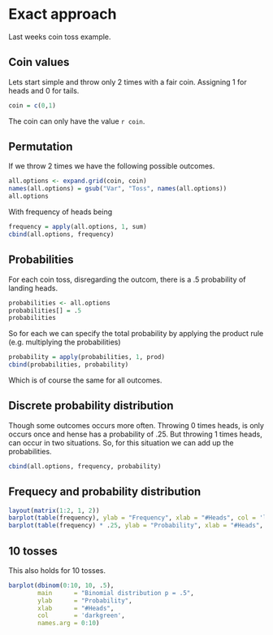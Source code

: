 # Exact approach

Last weeks coin toss example.

## Coin values

Lets start simple and throw only 2 times with a fair coin. Assigning 1 for heads and 0 for tails.

```r
coin = c(0,1)
```

The coin can only have the value `r coin`.

## Permutation

If we throw 2 times we have the following possible outcomes.

```r
all.options <- expand.grid(coin, coin)
names(all.options) = gsub("Var", "Toss", names(all.options))
all.options
```

With frequency of heads being

```r
frequency = apply(all.options, 1, sum)
cbind(all.options, frequency)
```

## Probabilities

For each coin toss, disregarding the outcom, there is a .5 probability of landing heads.

```r
probabilities <- all.options
probabilities[] = .5
probabilities
```

So for each we can specify the total probability by applying the product rule (e.g. multiplying the probabilities)

```r
probability = apply(probabilities, 1, prod)
cbind(probabilities, probability)
```

Which is of course the same for all outcomes.

## Discrete probability distribution

Though some outcomes occurs more often. Throwing 0 times heads, is only occurs once and hense has a probability of .25. But throwing 1 times heads, can occur in two situations. So, for this situation we can add up the probabilities.

```r
cbind(all.options, frequency, probability)
```

## Frequecy and probability distribution

```r
layout(matrix(1:2, 1, 2))
barplot(table(frequency), ylab = "Frequency", xlab = "#Heads", col = 'lightblue')
barplot(table(frequency) * .25, ylab = "Probability", xlab = "#Heads", col = 'lightblue')
```

## 10 tosses

This also holds for 10 tosses.

```r
barplot(dbinom(0:10, 10, .5),
        main      = "Binomial distribution p = .5",
        ylab      = "Probability", 
        xlab      = "#Heads", 
        col       = 'darkgreen', 
        names.arg = 0:10)
```

